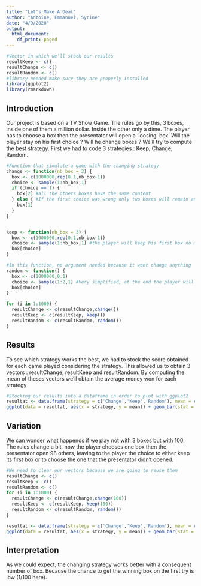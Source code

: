 ```yaml
---
title: "Let's Make A Deal"
author: "Antoine, Emmanuel, Syrine"
date: "4/9/2020"
output:
  html_document:
    df_print: paged
---
```


```r
#Vector in which we'll stock our results
resultKeep <- c()
resultChange <- c()
resultRandom <- c()
#library needed make sure they are properly installed
library(ggplot2)
library(rmarkdown)

```

## Introduction

Our project is based on a TV Show Game. The rules go by this, 3 boxes, inside one of them a million dollar. Inside the other only a dime. The player has to choose a box then the presentator will open a 'loosing' box. Will the player stay on his first choice ? Will he change boxes ? We'll try to compute the best strategy. First we had to code 3 strategies : Keep, Change, Random.

```r
#Function that simulate a game with the changing strategy
change <- function(nb_box = 3) {
  box <- c(1000000,rep(0.1,nb_box-1))
  choice <- sample(1:nb_box,1)
  if (choice == 1) {
    box[2] #all the others boxes have the same content
  } else { #If the first choice was wrong only two boxes will remain and he will change
    box[1]
  }
}


keep <- function(nb_box = 3) {
  box <- c(1000000,rep(0.1,nb_box-1))
  choice <- sample(1:nb_box,1) #the player will keep his first box no matter what
  box[choice]
}

#In this function, no argument needed because it wont change anything
random <- function() {
  box <- c(1000000,0.1)
  choice <- sample(1:2,1) #Very simplified, at the end the player will have the choice between a wrong one and the right one
  box[choice]
}
```

```r
for (i in 1:1000) {
  resultChange <- c(resultChange,change())
  resultKeep <- c(resultKeep, keep())
  resultRandom <- c(resultRandom, random())
}
```

## Results

To see which strategy works the best, we had to stock the score obtained for each game played considering the strategy. This allowed us to obtain 3 vectors : resultChange, resultKeep and resultRandom. By computing the mean of theses vectors we'll obtain the average money won for each strategy

```r
#Stocking our results into a dataframe in order to plot with ggplot2
resultat <- data.frame(strategy = c('Change','Keep','Random'), mean = c(mean(resultChange), mean(resultKeep),mean(resultRandom)))
ggplot(data = resultat, aes(x = strategy, y = mean)) + geom_bar(stat = "identity") + labs( title = "Average amount of dollar won each game for each strategy")
```

## Variation

We can wonder what happends if we play not with 3 boxes but with 100. The rules change a bit, now the player chooses one box then the presentator open 98 others, leaving to the player the choice to either keep its first box or to choose the one that the presentator didn't opened.

```r
#We need to clear our vectors because we are going to reuse them
resultChange <- c()
resultKeep <- c()
resultRandom <- c()
for (i in 1:1000) {
  resultChange <- c(resultChange,change(100))
  resultKeep <- c(resultKeep, keep(100))
  resultRandom <- c(resultRandom, random())
}

resultat <- data.frame(strategy = c('Change','Keep','Random'), mean = c(mean(resultChange), mean(resultKeep),mean(resultRandom)))
ggplot(data = resultat, aes(x = strategy, y = mean)) + geom_bar(stat = "identity") + labs( title = "Average amount of dollar won each game for each strategy")
```

## Interpretation

As we could expect, the changing strategy works better with a consequent number of box. Because the chance to get the winning box on the first try is low (1/100 here).